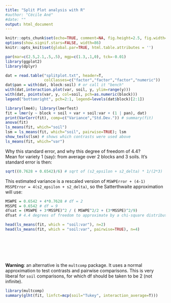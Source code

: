```yaml
---
title: "Split Plot analysis with R"
#author: "Cécile Ané"
#date: ""
output: html_document
---
```


```r
knitr::opts_chunk$set(echo=TRUE, comment=NA, fig.height=2.5, fig.width=6)
options(show.signif.stars=FALSE, width=86)
knitr::opts_knit$set(global.par=TRUE, html.table.attributes = '')
```

```r
par(mar=c(2.5,2.1,.5,.5), mgp=c(1.3,.1,0), tck=-0.01)
library(ggplot2)
library(dplyr)
```

```r
dat = read.table("splitplot.txt", header=T,
                 colClasses=c("factor","factor","factor","numeric"))
dat$pan = with(dat, block:soil) # or call it "bench"
with(dat,interaction.plot(var, soil, y, ylim=range(y)))
with(dat, points(var, y, col=soil, pch=as.numeric(block)))
legend("bottomright", pch=2:1, legend=levels(dat$block)[2:1])
```
```r
library(lme4); library(lmerTest)
fit = lmer(y ~ block + soil + var + soil:var + (1 | pan), dat)
print(VarCorr(fit), comp=c("Variance","Std.Dev.")) # summary(fit)
anova(fit)
ls_means(fit, which="soil")
lsm = ls_means(fit, which="soil", pairwise=TRUE); lsm
show_tests(lsm) # shows which contrasts were used above
ls_means(fit, which="var")
```

Why this standard error, and why this degree of freedom of 4.4?  
Mean for variety 1 (say): from average over 2 blocks and 3 soils.
It's standard error is then:

```r
sqrt((0.7628 + 0.6542)/6) # sqrt of (s2_epsilon + s2_delta) * 1/(2*3)
```

This estimated variance is a rescaled version of
`MSWPError + (4-1) MSSPError = 4(s2_epsilon + s2_delta)`,
so the Satterthwaite approximation will use:

```r
MSWPE = 0.6542 + 4*0.7628 # df = 2
MSSPE = 0.6542 # df = 9
dfsat = (MSWPE + 3*MSSPE)^2 / ( MSWPE^2/2 + (3*MSSPE)^2/9)
dfsat # 4.4 degrees of freedom to approximate by a chi-square distribution
```

```r
head(ls_means(fit, which = "soil:var"), n=2)
head(ls_means(fit, which = "soil:var", pairwise=TRUE), n=4)
```

<br>
<br>
<br>
<br>

**Warning**: an alternative is the `multcomp` package.
It uses a normal approximation to test contrasts and pairwise comparisons.
This is very liberal for `soil` comparisons, for which df should
be taken to be 2 (not infinite).

```r
library(multcomp)
summary(glht(fit, linfct=mcp(soil="Tukey", interaction_average=T)))
```